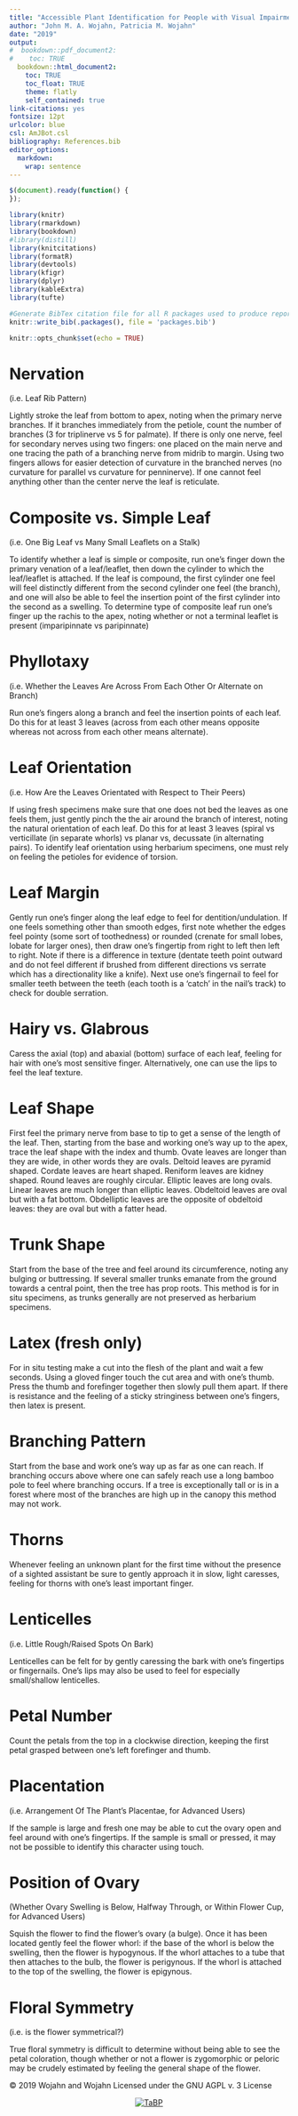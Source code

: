 ```yaml
---
title: "Accessible Plant Identification for People with Visual Impairment"
author: "John M. A. Wojahn, Patricia M. Wojahn"
date: "2019"
output:
#  bookdown::pdf_document2:
#    toc: TRUE
  bookdown::html_document2: 
    toc: TRUE
    toc_float: TRUE
    theme: flatly
    self_contained: true
link-citations: yes
fontsize: 12pt
urlcolor: blue
csl: AmJBot.csl
bibliography: References.bib
editor_options: 
  markdown: 
    wrap: sentence
---
```


```js
$(document).ready(function() {
});
```

```r
library(knitr)
library(rmarkdown)
library(bookdown)
#library(distill)
library(knitcitations)
library(formatR)
library(devtools)
library(kfigr)
library(dplyr)
library(kableExtra)
library(tufte)

#Generate BibTex citation file for all R packages used to produce report
knitr::write_bib(.packages(), file = 'packages.bib')
```


```r
knitr::opts_chunk$set(echo = TRUE)
```


# Nervation

(i.e. Leaf Rib Pattern)

Lightly stroke the leaf from bottom to apex, noting when the primary nerve branches.  If it branches immediately from the petiole, count the number of branches (3 for triplinerve vs 5 for palmate). If there is only one nerve, feel for secondary nerves using two fingers: one placed on the main nerve and one tracing the path of a branching nerve from midrib to margin.  Using two fingers allows for easier detection of curvature in the branched nerves (no curvature for parallel vs curvature for penninerve).  If one cannot feel anything other than the center nerve the leaf is reticulate.  

# Composite vs. Simple Leaf

(i.e. One Big Leaf vs Many Small Leaflets on a Stalk)

To identify whether a leaf is simple or composite, run one’s finger down the primary venation of a leaf/leaflet, then down the cylinder to which the leaf/leaflet is attached.  If the leaf is compound, the first cylinder one feel will feel distinctly different from the second cylinder one feel (the branch), and one will also be able to feel the insertion point of the first cylinder into the second as a swelling. To determine type of composite leaf run one’s finger up the rachis to the apex, noting whether or not a terminal leaflet is present (imparipinnate vs paripinnate)

# Phyllotaxy

(i.e. Whether the Leaves Are Across From Each Other Or Alternate on Branch)

Run one’s fingers along a branch and feel the insertion points of each leaf.  Do this for at least 3 leaves (across from each other means opposite whereas not across from each other means alternate).

# Leaf Orientation

(i.e. How Are the Leaves Orientated with Respect to Their Peers)

If using fresh specimens make sure that one does not bed the leaves as one feels them, just gently pinch the the air around the branch of interest, noting the natural orientation of each leaf.  Do this for at least 3 leaves (spiral vs verticillate (in separate whorls) vs planar vs, decussate (in alternating pairs).  To identify leaf orientation using herbarium specimens, one must rely on feeling the petioles for evidence of torsion. 

# Leaf Margin

Gently run one’s finger along the leaf edge to feel for dentition/undulation.  If one feels something other than smooth edges, first note whether the edges feel pointy (some sort of toothedness) or rounded (crenate for small lobes, lobate for larger ones), then draw one’s fingertip from right to left then left to right.  Note if there is a difference in texture (dentate teeth point outward and do not feel different if brushed from different directions vs serrate which has a directionality like a knife).  Next use one’s fingernail to feel for smaller teeth between the teeth (each tooth is a ‘catch’ in the nail’s track) to check for double serration.

# Hairy vs. Glabrous

Caress the axial (top) and abaxial (bottom) surface of each leaf, feeling for hair with one’s most sensitive finger.  Alternatively, one can use the lips to feel the leaf texture.

# Leaf Shape

First feel the primary nerve from base to tip to get a sense of the length of the leaf.  Then, starting from the base and working one’s way up to the apex, trace the leaf shape with the index and thumb.  Ovate leaves are longer than they are wide, in other words they are ovals.  Deltoid leaves are pyramid shaped.  Cordate leaves are heart shaped.  Reniform leaves are kidney shaped.  Round leaves are roughly circular. Elliptic leaves are long ovals.  Linear leaves are much longer than elliptic leaves.  Obdeltoid leaves are oval but with a fat bottom. Obdelliptic leaves are the opposite of obdeltoid leaves: they are oval but with a fatter head.

# Trunk Shape

Start from the base of the tree and feel around its circumference, noting any bulging or buttressing.  If several smaller trunks emanate from the ground towards a central point, then the tree has prop roots.  This method is for in situ specimens, as trunks generally are not preserved as herbarium specimens.

# Latex (fresh only)

For in situ testing make a cut into the flesh of the plant and wait a few seconds.  Using a gloved finger touch the cut area and with one’s thumb.  Press the thumb and forefinger together then slowly pull them apart.  If there is resistance and the feeling of a sticky stringiness between one’s fingers, then latex is present. 

# Branching Pattern

Start from the base and work one’s way up as far as one can reach.  If branching occurs above where one can safely reach use a long bamboo pole to feel where branching occurs.  If a tree is exceptionally tall or is in a forest where most of the branches are high up in the canopy this method may not work.

# Thorns

Whenever feeling an unknown plant for the first time without the presence of a sighted assistant be sure to gently approach it in slow, light caresses, feeling for thorns with one’s least important finger.

# Lenticelles

(i.e. Little Rough/Raised Spots On Bark)

Lenticelles can be felt for by gently caressing the bark with one’s fingertips or fingernails.  One’s lips may also be used to feel for especially small/shallow lenticelles.

# Petal Number

Count the petals from the top in a clockwise direction, keeping the first petal grasped between one’s left forefinger and thumb.

# Placentation

(i.e. Arrangement Of The Plant’s Placentae, for Advanced Users)

If the sample is large and fresh one may be able to cut the ovary open and feel around with one’s fingertips.  If the sample is small or pressed, it may not be possible to identify this character using touch.

# Position of Ovary

(Whether Ovary Swelling is Below, Halfway Through, or Within Flower Cup, for Advanced Users)

Squish the flower to find the flower’s ovary (a bulge).  Once it has been located gently feel the flower whorl: if the base of the whorl is below the swelling, then the flower is hypogynous.  If the whorl attaches to a tube that then attaches to the bulb, the flower is perigynous.  If the whorl is attached to the top of the swelling, the flower is epigynous. 

# Floral Symmetry

(i.e. is the flower symmetrical?)

True floral symmetry is difficult to determine without being able to see the petal coloration, though whether or not a flower is zygomorphic or peloric may be crudely estimated by feeling the general shape of the flower.

© 2019 Wojahn and Wojahn
Licensed under the GNU AGPL v. 3 License

<center>
[![TaBP](./100px-AGPLv3_Logo.svg.png "TaBP")]()
</center>

